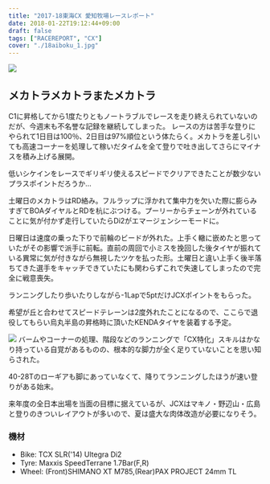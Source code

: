---
title: "2017-18東海CX 愛知牧場レースレポート"
date: 2018-01-22T19:12:44+09:00
draft: false
tags: ["RACEREPORT", "CX"]
cover: "./18aiboku_1.jpg"
---

![ ](./18aiboku_1.jpg)

## メカトラメカトラまたメカトラ

C1に昇格してから1度たりともノートラブルでレースを走り終えられていないのだが、今週末も不名誉な記録を継続してしまった。
レースの方は苦手な登りにやられて1日目は100％、2日目は97%順位という体たらく。メカトラを差し引いても高速コーナーを処理して稼いだタイムを全て登りで吐き出してさらにマイナスを積み上げる展開。

低いシケインをレースでギリギリ使えるスピードでクリアできたことが数少ないプラスポイントだろうか…

土曜日のメカトラはRD絡み。フルラップに浮かれて集中力を欠いた際に膨らみすぎてBOAダイヤルとRDを杭にぶつける。プーリーからチェーンが外れていることに気が付かず走行していたらDi2がエマージェンシーモードに。

日曜日は速度の乗った下りで前輪のビードが外れた。上手く轍に嵌めたと思っていたがその影響で派手に前転。直前の周回で小ミスを挽回した後タイヤが振れている異常に気が付きながら無視したツケを払った形。土曜日と違い上手く後半落ちてきた選手をキャッチできていたにも関わらずこれで失速してしまったので完全に戦意喪失。

ランニングしたり歩いたりしながら-1Lapで5ptだけJCXポイントをもらった。

希望が丘と合わせてスピードテレーンは2度外れたことになるので、ここらで退役してもらい烏丸半島の昇格時に頂いたKENDAタイヤを装着する予定。

![ ](./18aiboku_2.jpg)
バームやコーナーの処理、階段などのランニングで「CX特化」スキルはかなり持っている自覚があるものの、根本的な脚力が全く足りていないことを思い知らされた。

40-28Tのローギアも脚にあっていなくて、降りてランニングしたほうが速い登りがある始末。

来年度の全日本出場を当面の目標に据えているが、JCXはマキノ・野辺山・広島と登りのきついレイアウトが多いので、夏は盛大な肉体改造が必要になりそう。

### 機材

- Bike: TCX SLR('14) Ultegra Di2
- Tyre: Maxxis SpeedTerrane 1.7Bar(F,R)
- Wheel: (Front)SHIMANO XT M785,(Rear)PAX PROJECT 24mm TL

<LinkBox isAmazonLink url="https://www.amazon.co.jp/dp/B01M8LR2G6/" />

